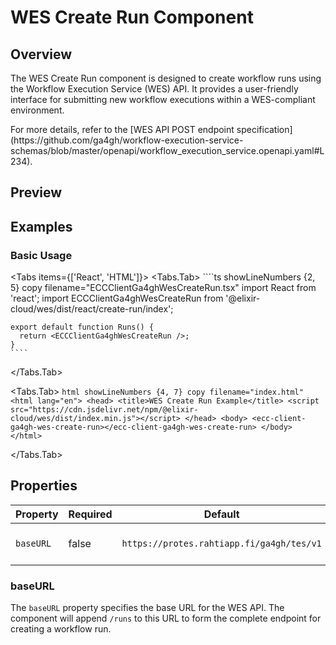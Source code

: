 
# WES Create Run Component

<ComponentName
  tagName='ecc-client-ga4gh-wes-create-run'
  reactTagName='ECCClientGa4ghWesCreateRun'
  version='0.1.1'
  beta
/>

## Overview

The WES Create Run component is designed to create workflow runs using the Workflow Execution Service (WES) API. It provides a user-friendly interface for submitting new workflow executions within a WES-compliant environment.

<Callout type='info'>
  <div className='text-sm'>
    For more details, refer to the [WES API POST endpoint
    specification](https://github.com/ga4gh/workflow-execution-service-schemas/blob/master/openapi/workflow_execution_service.openapi.yaml#L234).
  </div>
</Callout>

## Preview

<ECCClientGa4ghWesCreateRun />

## Examples

### Basic Usage

<Tabs items={['React', 'HTML']}>
  <Tabs.Tab>
    ````ts showLineNumbers {2, 5} copy filename="ECCClientGa4ghWesCreateRun.tsx"
    import React from 'react';
    import ECCClientGa4ghWesCreateRun from '@elixir-cloud/wes/dist/react/create-run/index';

    export default function Runs() {
      return <ECCClientGa4ghWesCreateRun />;
    }
    ````

  </Tabs.Tab>
  
  <Tabs.Tab>
    ```html showLineNumbers {4, 7} copy filename="index.html"
    <html lang="en">
      <head>
        <title>WES Create Run Example</title>
        <script src="https://cdn.jsdelivr.net/npm/@elixir-cloud/wes/dist/index.min.js"></script>
      </head>
      <body>
        <ecc-client-ga4gh-wes-create-run></ecc-client-ga4gh-wes-create-run>
      </body>
    </html>
    ```

  </Tabs.Tab>
</Tabs>

## Properties

| Property  | Required | Default                                   | Type     | Description              |
| --------- | -------- | ----------------------------------------- | -------- | ------------------------ |
| `baseURL` | false    | `https://protes.rahtiapp.fi/ga4gh/tes/v1` | `String` | Base URL for the WES API |

### baseURL

The `baseURL` property specifies the base URL for the WES API. The component will append `/runs` to this URL to form the complete endpoint for creating a workflow run.
